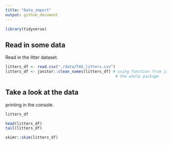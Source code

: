 ```yaml
---
title: "Data_import"
output: github_document
---
```


```r
library(tidyverse)
```

## Read in some data

Read in the litter dataset.

```r
litters_df <- read.csv("./data/FAS_litters.csv")
litters_df <- janitor::clean_names(litters_df) # using function from janitor without loading
                                                # the whole package
```

## Take a look at the data

printing in the console.

```r
litters_df
```

```r
head(litters_df)
tail(litters_df)
```

```r
skimr::skim(litters_df)
```

